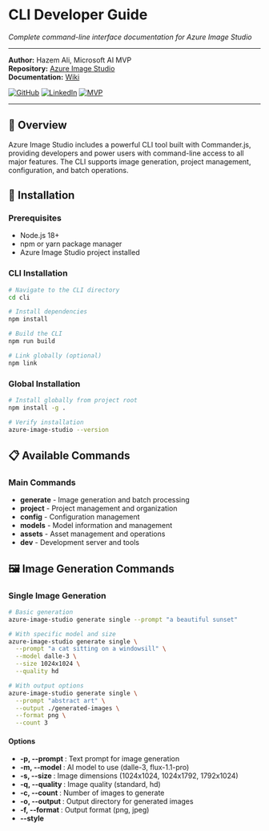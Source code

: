 # CLI Developer Guide

_Complete command-line interface documentation for Azure Image Studio_

---

**Author:** Hazem Ali, Microsoft AI MVP  
**Repository:** [Azure Image Studio](https://github.com/DrHazemAli/azure-image-studio)  
**Documentation:** [Wiki](https://github.com/DrHazemAli/azure-image-studio/wiki)

[![GitHub](https://img.shields.io/badge/GitHub-DrHazemAli-blue)](https://github.com/DrHazemAli)
[![LinkedIn](https://img.shields.io/badge/LinkedIn-hazemali-blue)](https://linkedin.com/in/drhazemali)
[![MVP](https://img.shields.io/badge/Microsoft-AI%20MVP-blue)](https://mvp.microsoft.com/)

---

## 🎯 Overview

Azure Image Studio includes a powerful CLI tool built with Commander.js, providing developers and power users with command-line access to all major features. The CLI supports image generation, project management, configuration, and batch operations.

## 🚀 Installation

### Prerequisites

- Node.js 18+
- npm or yarn package manager
- Azure Image Studio project installed

### CLI Installation

```bash
# Navigate to the CLI directory
cd cli

# Install dependencies
npm install

# Build the CLI
npm run build

# Link globally (optional)
npm link
```

### Global Installation

```bash
# Install globally from project root
npm install -g .

# Verify installation
azure-image-studio --version
```

## 📋 Available Commands

### Main Commands

- **generate** - Image generation and batch processing
- **project** - Project management and organization
- **config** - Configuration management
- **models** - Model information and management
- **assets** - Asset management and operations
- **dev** - Development server and tools

## 🖼️ Image Generation Commands

### Single Image Generation

```bash
# Basic generation
azure-image-studio generate single --prompt "a beautiful sunset"

# With specific model and size
azure-image-studio generate single \
  --prompt "a cat sitting on a windowsill" \
  --model dalle-3 \
  --size 1024x1024 \
  --quality hd

# With output options
azure-image-studio generate single \
  --prompt "abstract art" \
  --output ./generated-images \
  --format png \
  --count 3
```

#### Options

- **-p, --prompt <prompt>**: Text prompt for image generation
- **-m, --model <model>**: AI model to use (dalle-3, flux-1.1-pro)
- **-s, --size <size>**: Image dimensions (1024x1024, 1024x1792, 1792x1024)
- **-q, --quality <quality>**: Image quality (standard, hd)
- **-c, --count <count>**: Number of images to generate
- **-o, --output <path>**: Output directory for generated images
- **-f, --format <format>**: Output format (png, jpeg)
- **--style <style>**: Image style (natural, vivid)
- **--seed <seed>**: Seed for reproducible results
- **--negative-prompt <prompt>**: Negative prompt
- **--verbose**: Show detailed output

### Batch Generation

```bash
# From file
azure-image-studio generate batch --file prompts.txt

# With custom options
azure-image-studio generate batch \
  --file prompts.txt \
  --model dalle-3 \
  --size 1024x1024 \
  --output ./batch-output \
  --parallel 3
```

#### Batch File Format

Create a text file with one prompt per line:

```
a beautiful sunset over mountains
a cat sitting on a windowsill
abstract geometric art
a futuristic cityscape
```

#### Batch Options

- **-f, --file <file>**: Input file with prompts
- **-m, --model <model>**: Model for all generations
- **-s, --size <size>**: Size for all images
- **-o, --output <path>**: Output directory
- **--parallel <number>**: Number of parallel generations
- **--delay <ms>**: Delay between generations (milliseconds)
- **--retry <number>**: Number of retries for failed generations

### Interactive Generation

```bash
# Start interactive mode
azure-image-studio generate interactive

# Follow prompts to configure generation
? Enter your prompt: a beautiful landscape
? Select model: DALL-E 3
? Choose size: 1024x1024
? Set quality: HD
? Number of images: 1
```

## 📁 Project Management Commands

### Create Project

```bash
# Basic project creation
azure-image-studio project create --name "My Project"

# With description and template
azure-image-studio project create \
  --name "Social Media Campaign" \
  --description "Instagram posts for product launch" \
  --template social-media

# Interactive creation
azure-image-studio project create
```

#### Project Templates

- **blank**: Empty project
- **social-media**: Social media templates
- **product**: Product photography templates
- **art**: Artistic creation templates
- **business**: Business presentation templates

### List Projects

```bash
# List all projects
azure-image-studio project list

# With details
azure-image-studio project list --detailed

# Filter by category
azure-image-studio project list --category social-media
```

### Export Project

```bash
# Export to directory
azure-image-studio project export --name "My Project" --output ./exports

# Export as ZIP
azure-image-studio project export --name "My Project" --zip

# Export with assets
azure-image-studio project export --name "My Project" --include-assets
```

### Import Project

```bash
# Import from ZIP file
azure-image-studio project import --file project.zip

# Import from directory
azure-image-studio project import --directory ./project-folder

# Import with validation
azure-image-studio project import --file project.zip --validate
```

### Delete Project

```bash
# Delete project
azure-image-studio project delete --name "My Project"

# Force delete (no confirmation)
azure-image-studio project delete --name "My Project" --force

# Delete with assets
azure-image-studio project delete --name "My Project" --include-assets
```

## ⚙️ Configuration Commands

### Initialize Configuration

```bash
# Initialize default configuration
azure-image-studio config init

# Force overwrite existing config
azure-image-studio config init --force

# Initialize with specific settings
azure-image-studio config init --template production
```

### Validate Configuration

```bash
# Validate current configuration
azure-image-studio config validate

# Validate specific settings
azure-image-studio config validate --api-key --endpoints

# Test Azure connection
azure-image-studio config validate --test-connection
```

### Set API Key

```bash
# Set API key interactively
azure-image-studio config set-api-key

# Set API key directly
azure-image-studio config set-api-key --key "your-api-key"

# Set with endpoint
azure-image-studio config set-api-key \
  --key "your-api-key" \
  --endpoint "https://your-resource.openai.azure.com/"
```

### Show Configuration

```bash
# Show current configuration
azure-image-studio config show

# Show specific settings
azure-image-studio config show --api-key --endpoints

# Export configuration
azure-image-studio config show --export ./config-backup.json
```

### Reset Configuration

```bash
# Reset to defaults
azure-image-studio config reset

# Reset specific settings
azure-image-studio config reset --api-key --endpoints

# Reset with backup
azure-image-studio config reset --backup
```

## 🤖 Model Management Commands

### List Models

```bash
# List available models
azure-image-studio models list

# List with details
azure-image-studio models list --detailed

# Filter by type
azure-image-studio models list --type image-generation
```

### Model Information

```bash
# Get model details
azure-image-studio models info --model dalle-3

# Check model capabilities
azure-image-studio models capabilities --model dalle-3

# Test model connection
azure-image-studio models test --model dalle-3
```

### Model Configuration

```bash
# Configure model settings
azure-image-studio models configure --model dalle-3

# Set model parameters
azure-image-studio models configure \
  --model dalle-3 \
  --max-tokens 1000 \
  --temperature 0.7
```

## 🖼️ Asset Management Commands

### Search Assets

```bash
# Search for assets
azure-image-studio assets search --query "nature landscape"

# Search with filters
azure-image-studio assets search \
  --query "business people" \
  --provider unsplash \
  --orientation landscape \
  --color blue

# Search and download
azure-image-studio assets search \
  --query "abstract art" \
  --download \
  --output ./assets
```

### Download Assets

```bash
# Download by ID
azure-image-studio assets download --id "12345" --output ./assets

# Download multiple assets
azure-image-studio assets download \
  --ids "12345,67890,11111" \
  --output ./assets \
  --format png
```

### Manage Local Assets

```bash
# List local assets
azure-image-studio assets list

# Organize assets
azure-image-studio assets organize --directory ./assets

# Clean up unused assets
azure-image-studio assets cleanup --dry-run
```

## 🛠️ Development Commands

### Start Development Server

```bash
# Start dev server
azure-image-studio dev start

# Start with specific port
azure-image-studio dev start --port 3001

# Start with hot reload
azure-image-studio dev start --watch

# Start with debug mode
azure-image-studio dev start --debug
```

### Build Application

```bash
# Build for production
azure-image-studio dev build

# Build with optimization
azure-image-studio dev build --optimize

# Build specific components
azure-image-studio dev build --components cli,api
```

### Run Tests

```bash
# Run all tests
azure-image-studio dev test

# Run specific test suite
azure-image-studio dev test --suite cli

# Run with coverage
azure-image-studio dev test --coverage
```

## 📊 Advanced Usage

### Scripting and Automation

#### Bash Scripts

```bash
#!/bin/bash
# Generate multiple images with different prompts

prompts=(
  "a beautiful sunset over mountains"
  "a cat sitting on a windowsill"
  "abstract geometric art"
)

for prompt in "${prompts[@]}"; do
  azure-image-studio generate single \
    --prompt "$prompt" \
    --output ./generated \
    --model dalle-3
done
```

#### Node.js Integration

```javascript
const { exec } = require("child_process");
const path = require("path");

async function generateImages(prompts) {
  for (const prompt of prompts) {
    const command = `azure-image-studio generate single --prompt "${prompt}" --output ./generated`;

    try {
      const { stdout, stderr } = await exec(command);
      console.log(`Generated: ${prompt}`);
    } catch (error) {
      console.error(`Error generating ${prompt}:`, error);
    }
  }
}

generateImages(["a beautiful landscape", "a modern cityscape", "abstract art"]);
```

#### Python Integration

```python
import subprocess
import json

def generate_image(prompt, model='dalle-3', size='1024x1024'):
    cmd = [
        'azure-image-studio', 'generate', 'single',
        '--prompt', prompt,
        '--model', model,
        '--size', size,
        '--output', './generated'
    ]

    try:
        result = subprocess.run(cmd, capture_output=True, text=True)
        if result.returncode == 0:
            return json.loads(result.stdout)
        else:
            print(f"Error: {result.stderr}")
            return None
    except Exception as e:
        print(f"Exception: {e}")
        return None

# Generate images
prompts = [
    'a beautiful sunset',
    'a futuristic city',
    'abstract geometric art'
]

for prompt in prompts:
    result = generate_image(prompt)
    if result:
        print(f"Generated: {prompt}")
```

### Configuration Files

#### CLI Configuration

Create `~/.azure-image-studio/config.json`:

```json
{
  "defaults": {
    "model": "dalle-3",
    "size": "1024x1024",
    "quality": "hd",
    "output": "./generated"
  },
  "azure": {
    "apiKey": "your-api-key",
    "endpoint": "https://your-resource.openai.azure.com/"
  },
  "batch": {
    "parallel": 3,
    "delay": 1000,
    "retry": 3
  }
}
```

#### Project Templates

Create custom project templates in `~/.azure-image-studio/templates/`:

```json
{
  "name": "social-media",
  "description": "Social media post templates",
  "canvas": {
    "width": 1080,
    "height": 1080
  },
  "layers": [
    {
      "type": "background",
      "color": "#ffffff"
    },
    {
      "type": "text",
      "placeholder": "Your text here"
    }
  ]
}
```

## 🔧 Troubleshooting

### Common Issues

#### Configuration Problems

```bash
# Check configuration status
azure-image-studio config validate

# Reset configuration
azure-image-studio config reset

# Reinitialize configuration
azure-image-studio config init --force
```

#### Generation Failures

```bash
# Test with verbose output
azure-image-studio generate single --prompt "test" --verbose

# Check model availability
azure-image-studio models list

# Test Azure connection
azure-image-studio config validate --test-connection
```

#### Project Issues

```bash
# Validate project
azure-image-studio project validate --name "My Project"

# Repair project
azure-image-studio project repair --name "My Project"

# Export for backup
azure-image-studio project export --name "My Project" --backup
```

### Debug Mode

```bash
# Enable debug logging
export DEBUG=azure-image-studio:*

# Run with debug output
azure-image-studio generate single --prompt "test" --debug

# Check logs
azure-image-studio dev logs --tail 100
```

## 📚 Environment Variables

### Required Variables

- **AZURE_API_KEY**: Your Azure API key
- **AZURE_ENDPOINT**: Azure endpoint URL

### Optional Variables

- **AZURE_IMAGE_STUDIO_CONFIG**: Path to config file
- **AZURE_IMAGE_STUDIO_OUTPUT**: Default output directory
- **DEBUG**: Enable debug logging
- **NODE_ENV**: Environment (development, production)

## 🔄 Integration Examples

### CI/CD Pipeline

```yaml
# GitHub Actions example
name: Generate Images
on:
  push:
    branches: [main]

jobs:
  generate:
    runs-on: ubuntu-latest
    steps:
      - uses: actions/checkout@v2
      - uses: actions/setup-node@v2
        with:
          node-version: "18"

      - name: Install dependencies
        run: npm install

      - name: Configure Azure
        run: |
          azure-image-studio config set-api-key --key ${{ secrets.AZURE_API_KEY }}
          azure-image-studio config set-endpoint --endpoint ${{ secrets.AZURE_ENDPOINT }}

      - name: Generate images
        run: |
          azure-image-studio generate batch --file prompts.txt --output ./generated

      - name: Upload artifacts
        uses: actions/upload-artifact@v2
        with:
          name: generated-images
          path: ./generated
```

### Docker Integration

```dockerfile
FROM node:18-alpine

WORKDIR /app

COPY package*.json ./
RUN npm install

COPY . .

RUN npm run build

CMD ["azure-image-studio", "dev", "start"]
```

## 📚 Related Documentation

- **[API Documentation](api-documentation.mdx)** - REST API reference
- **[Installation Guide](installation-guide.mdx)** - Setup instructions
- **[Azure Setup Guide](azure-setup-guide.mdx)** - Azure configuration
- **[Project Management Guide](project-management-guide.mdx)** - Project workflows
- **[Troubleshooting Guide](troubleshooting-guide.mdx)** - Common issues

---

**Author**: Hazem Ali - Microsoft AI MVP  
**Last Updated**: September 2025

_For additional support, visit our [GitHub Discussions](https://github.com/DrHazemAli/azure-image-studio/discussions) or [report issues](https://github.com/DrHazemAli/azure-image-studio/issues)._
